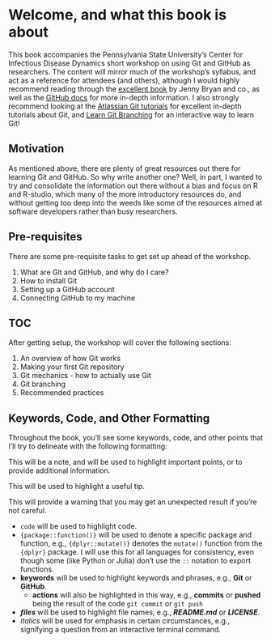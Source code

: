 # Welcome, and what this book is about {.unnumbered}

This book accompanies the Pennsylvania State University's Center for Infectious Disease Dynamics short workshop on using Git and GitHub as researchers.
The content will mirror much of the workshop's syllabus, and act as a reference for attendees (and others), although I would highly recommend reading through the [excellent book](https://happygitwithr.com) by Jenny Bryan and co., as well as the [GitHub docs](https://docs.github.com/en) for more in-depth information.
I also strongly recommend looking at the [Atlassian Git tutorials](https://www.atlassian.com/git/tutorials) for excellent in-depth tutorials about Git, and [Learn Git Branching](https://learngitbranching.js.org) for an interactive way to learn Git!

## Motivation

As mentioned above, there are plenty of great resources out there for learning Git and GitHub.
So why write another one?
Well, in part, I wanted to try and consolidate the information out there without a bias and focus on R and R-studio, which many of the more introductory resources do, and without getting too deep into the weeds like some of the resources aimed at software developers rather than busy researchers.

## Pre-requisites

There are some pre-requisite tasks to get set up ahead of the workshop.

1. What are Git and GitHub, and why do I care?
2. How to install Git
3. Setting up a GitHub account
4. Connecting GitHub to my machine

## TOC

After getting setup, the workshop will cover the following sections:

1. An overview of how Git works
2. Making your first Git repository
3. Git mechanics - how to actually use Git
4. Git branching
5. Recommended practices

## Keywords, Code, and Other Formatting

Throughout the book, you'll see some keywords, code, and other points that I'll try to delineate with the following formatting:

::: {.callout-note}
This will be a note, and will be used to highlight important points, or to provide additional information.
:::

::: {.callout-tip}
This will be used to highlight a useful tip.
:::

::: {.callout-warning}

This will provide a warning that you may get an unexpected result if you're not careful.

:::

- `code` will be used to highlight code.
- `{package::function()}` will be used to denote a specific package and function, e.g., `{dplyr::mutate()}` denotes the `mutate()` function from the `{dplyr}` package.
I will use this for all languages for consistency, even though some (like Python or Julia) don't use the `::` notation to export functions.
- **keywords** will be used to highlight keywords and phrases, e.g., **Git** or **GitHub**.
    - **actions** will also be highlighted in this way, e.g., **commits** or **pushed** being the result of the code `git commit` or `git push` 
- ***files*** will be used to highlight file names, e.g., ***README.md*** or ***LICENSE***.
- *italics* will be used for emphasis in certain circumstances, e.g., signifying a question from an interactive terminal command.
